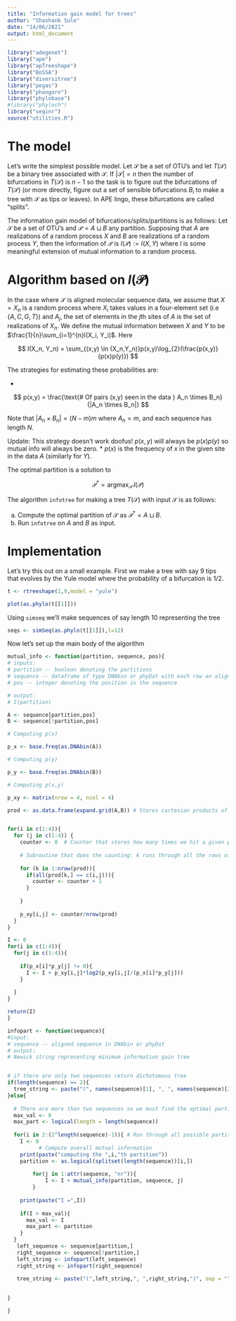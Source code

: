 ```yaml
---
title: "Information gain model for trees"
author: "Shashank Sule"
date: "14/06/2021"
output: html_document
---
```


```r
library("adegenet")
library("ape")
library("apTreeshape")
library("BoSSA")
library("diversitree")
library("pegas")
library("phangorn")
library("phylobase")
#library("phyloch")
library("seqinr")
source("utilities.R")
```

# The model

Let's write the simplest possible model. Let $\mathcal{S}$ be a set of OTU's and let $T(\mathcal{S})$ be a binary tree associated with $\mathcal{S}$. If $|\mathcal{S}| = n$ then the number of bifurcations in $T(\mathcal{S})$ is $n-1$ so the task is to figure out the bifurcations of $T(\mathcal{S})$ (or more directly, figure out a set of sensible bifurcations $B_i$ to make a tree with $\mathcal{S}$ as tips or leaves). In APE lingo, these bifurcations are called "splits". 

The information gain model of bifurcations/splits/partitions is as follows: Let $\mathcal{S}$ be a set of OTU's and $\mathcal{P} = A \sqcup B$ any partition. Supposing that $A$ are realizations of a random process $X$ and $B$ are realizations of a random process $Y$, then the information of $\mathcal{P}$ is $I(\mathcal{P}) := I(X,Y)$ where $I$ is some meaningful extension of mutual information to a random process. 

# Algorithm based on $I(\mathcal{P})$

In the case where $\mathcal{S}$ is aligned molecular sequence data, we assume that $X = X_n$ is a random process where $X_i$ takes values in a four-element set (i.e $\{A,C,G,T\}$) and $A_j$, the set of elements in the $j$th sites of $A$ is the set of realizations of $X_n$. We define the mutual information between $X$ and $Y$ to be $\frac{1}{n}\sum_{i=1}^{n}I(X_i, Y_i)$. Here 

$$
I(X_n, Y_n) = \sum_{(x,y) \in (X_n,Y_n)}p(x,y)\log_{2}(\frac{p(x,y)}{p(x)p(y)})
$$

The strategies for estimating these probabilities are: 

* 

$$
p(x,y) = \frac{\text{# Of pairs (x,y) seen in the data } A_n \times B_n}{|A_n \times B_n|}
$$

Note that $|A_n \times B_n| = (N - m)m$ where $A_n = m$, and each sequence has length $N$. 

Update: This strategy doesn't work doofus! $p(x,y)$ will always be $p(x)p(y)$ so mutual info will always be zero. 
* $p(x)$ is the frequency of $x$ in the given site in the data $A$ (similarly for $Y$). 

The optimal partition is a solution to 

$$
\mathcal{P}^* = \text{argmax}_{\mathcal{P}}\,I(\mathcal{P})
$$

The algorithm `infotree` for making a tree $T(\mathcal{S})$ with input $\mathcal{S}$ is as follows: 

a) Compute the optimal partition of $\mathcal{S}$ as $\mathcal{P}^* = A \sqcup B$. 
b) Run `infotree` on $A$ and $B$ as input.

# Implementation 

Let's try this out on a small example. First we make a tree with say 9 tips that evolves by the Yule model where the probability of a bifurcation is 1/2. 

```r
t <- rtreeshape(1,9,model = "yule")

plot(as.phylo(t[[1]]))
```

Using `simseq` we'll make sequences of say length 10 representing the tree

```r
seqs <- simSeq(as.phylo(t[[1]]),l=12)
```

Now let's set up the main body of the algorithm 

```r
mutual_info <- function(partition, sequence, pos){
# inputs:
# partition -- boolean denoting the partitions
# sequence -- dataframe of type DNAbin or phyDat with each row an aligned sequence
# pos -- integer denoting the position in the sequence

# output:
# I(partition)

A <- sequence[partition,pos]
B <- sequence[!partition,pos]

# Computing p(x)

p_x <- base.freq(as.DNAbin(A))

# Computing p(y)

p_y <- base.freq(as.DNAbin(B))

# Computing p(x,y)

p_xy <- matrix(nrow = 4, ncol = 4)

prod <- as.data.frame(expand.grid(A,B)) # Stores cartesian products of the A and B data


for(i in c(1:4)){
  for (j in c(1:4)) {
    counter <- 0  # Counter that stores how many times we hit a given pair (x,y)
    
    # Subroutine that does the counting: k runs through all the rows of prod 
    
    for (k in 1:nrow(prod)){
      if(all(prod[k,] == c(i,j))){
        counter <- counter + 1
      }
      
    }
    
    p_xy[i,j] <- counter/nrow(prod)
  }
}

I <- 0
for(i in c(1:4)){
  for(j in c(1:4)){
    
    if(p_x[i]*p_y[j] != 0){
      I <- I + p_xy[i,j]*log2(p_xy[i,j]/(p_x[i]*p_y[j]))
    }
    
  }
}

return(I)
}

```


```r
infopart <- function(sequence){
#input: 
# sequence -- aligned sequence in DNAbin or phyDat 
# output: 
# Newick string representing minimum information gain tree


# if there are only two sequences return dichotomous tree
if(length(sequence) == 2){
  tree_string <- paste("(", names(sequence)[1], ", ", names(sequence)[2], ")", sep = "")
}else{
  
  # There are more than two sequences so we must find the optimal partition
  max_val <- 0 
  max_part <- logical(length = length(sequence)) 
  
  for(i in 2:(2^length(sequence)-1)){ # Run through all possible partitions
    I <- 0 
          # Compute overall mutual information 
    print(paste("computing the ",i,"th partition")) 
    partition <- as.logical(splitset(length(sequence))[i,])
    
        for(j in 1:attr(sequence, "nr")){
            I <- I + mutual_info(partition, sequence, j)
        }
    
    print(paste("I =",I))
    
    if(I > max_val){
      max_val <- I 
      max_part <- partition
    }
  }
   left_sequence <- sequence[partition,]
   right_sequence <- sequence[!partition,]
   left_string <- infopart(left_sequence)
   right_string <- infopart(right_sequence)
   
   tree_string <- paste("(",left_string,", ",right_string,")", sep = "")

   
}

}
```

